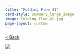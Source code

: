 ```yaml
---
title: "Folding Flow 41"
card-style: summary_large_image
image: folding_flow_41.jpg
page-layout: custom
---
```


[\< Back](index.qmd){.btn .btn-secondary .btn role="button"}

![](folding_flow_41.jpg){.full-art-display}

